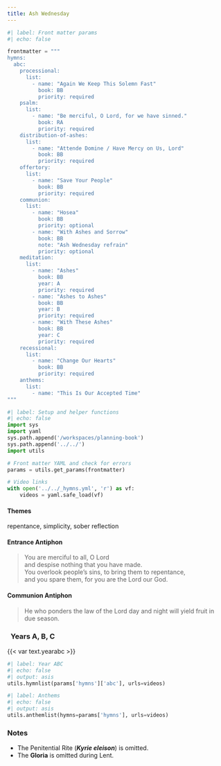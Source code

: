 ```yaml
---
title: Ash Wednesday
---
```


```python
#| label: Front matter params
#| echo: false

frontmatter = """
hymns:
  abc:
    processional:
      list:
        - name: "Again We Keep This Solemn Fast"
          book: BB
          priority: required
    psalm:
      list:
        - name: "Be merciful, O Lord, for we have sinned."
          book: RA
          priority: required
    distribution-of-ashes:
      list:
        - name: "Attende Domine / Have Mercy on Us, Lord"
          book: BB
          priority: required
    offertory:
      list:
        - name: "Save Your People"
          book: BB
          priority: required
    communion:
      list:
        - name: "Hosea"
          book: BB
          priority: optional
        - name: "With Ashes and Sorrow"
          book: BB
          note: "Ash Wednesday refrain"
          priority: optional
    meditation:
      list:
        - name: "Ashes"
          book: BB
          year: A
          priority: required
        - name: "Ashes to Ashes"
          book: BB
          year: B
          priority: required
        - name: "With These Ashes"
          book: BB
          year: C
          priority: required
    recessional:
      list:
        - name: "Change Our Hearts"
          book: BB
          priority: required
    anthems:
      list:
        - name: "This Is Our Accepted Time"
"""
```

```python
#| label: Setup and helper functions
#| echo: false
import sys
import yaml
sys.path.append('/workspaces/planning-book')
sys.path.append('../../')
import utils

# Front matter YAML and check for errors
params = utils.get_params(frontmatter)

# Video links
with open('../../_hymns.yml', 'r') as vf:
    videos = yaml.safe_load(vf)
```

:::  {.red}
#### **Themes**
:::

repentance, simplicity, sober reflection

:::  {.red}
#### **Entrance Antiphon**
:::

> You are merciful to all, O Lord  
> and despise nothing that you have made.  
> You overlook people's sins, to bring them to repentance,  
> and you spare them, for you are the Lord our God.

:::  {.red}
#### **Communion Antiphon**
:::

> He who ponders the law of the Lord day and night
will yield fruit in due season.

::: {.titlered}
### &nbsp; Years A, B, C
:::
{{< var text.yearabc >}}

```python
#| label: Year ABC
#| echo: false
#| output: asis
utils.hymnlist(params['hymns']['abc'], urls=videos)
```


```python
#| label: Anthems
#| echo: false
#| output: asis
utils.anthemlist(hymns=params['hymns'], urls=videos)
```

::: {.red}
### Notes
:::

* The Penitential Rite (***Kyrie eleison***) is omitted.
* The **Gloria** is omitted during Lent.